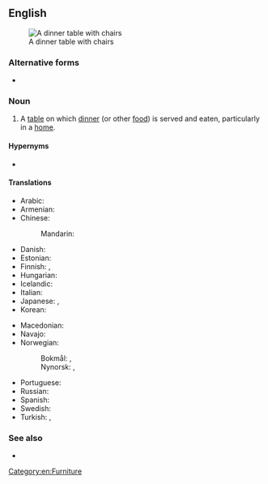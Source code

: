 ==English==
[[File:Kitchen table.jpg|thumb|A dinner table with chairs]]

===Alternative forms===
* {{alter|en|dinnertable}}

===Noun===
{{en-noun}}

# A [[table]] on which [[dinner]] (or other [[food]]) is served and eaten, particularly in a [[home]].

====Hypernyms====
* {{l|en|table}}

====Translations====
{{trans-top|table on which dinner is served}}
* Arabic: {{t|ar|سُفْرَة}}
* Armenian: {{t+|hy|ճաշասեղան}}
* Chinese:
*: Mandarin: {{t+|cmn|餐桌|tr=cānzhuō|sc=Hani}}
* Danish: {{t+|da|spisebord|n}}
* Estonian: {{t+|et|söögilaud}}
* Finnish: {{t+|fi|ruokapöytä}}, {{t|fi|päivällispöytä}}
* Hungarian: {{t+|hu|étkezőasztal}}
* Icelandic: {{t+|is|matarborð|n}}
* Italian: {{t|it|tavolo da cena|m}}
* Japanese: {{t+|ja|食卓|tr=しょくたく, shokutaku}}, {{t|ja|ディナーテーブル|tr=dinā-tēburu}}
* Korean: {{t+|ko|식탁(食卓)}}
{{trans-mid}}
* Macedonian: {{t|mk|трпезариска маса|f}}
* Navajo: {{t|nv|bikááʼ adání}}
* Norwegian:
*: Bokmål: {{t|nb|middagsbord|n}}, {{t|nb|matbord|n}}
*: Nynorsk: {{t|nn|middagsbord|n}}, {{t|nn|matbord|n}}
* Portuguese: {{t|pt|[[mesa]] [[de]] [[jantar]]|f}}
* Russian: {{t+|ru|обе́денный стол|m}}
* Spanish: {{t|es|mesa de comedor|f}}
* Swedish: {{t+|sv|middagsbord|n}}
* Turkish: {{t+|tr|sofra}}, {{t+|tr|desterhan}}
{{trans-bottom}}

===See also===
* {{l|en|dining table}}

[[Category:en:Furniture]]